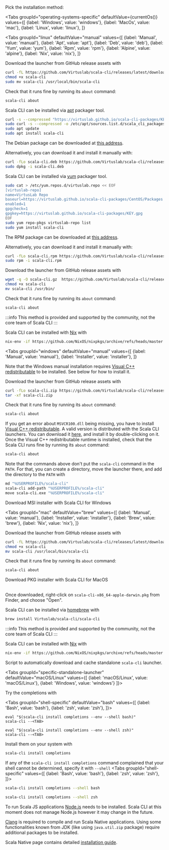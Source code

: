 
<SectionAbout title="Advanced Installation">
    <div className="margin--lg"/>
    <Tabs
        groupId="operating-systems-specific"
        defaultValue={currentOs()}
        values={[
        {label: 'Windows', value: 'windows'},
        {label: 'MacOs', value: 'mac'},
        {label: 'Linux', value: 'linux'},
        ]}>
     <TabItem value="windows"></TabItem>
     <TabItem value="mac"></TabItem>
     <TabItem value="linux"></TabItem>
    </Tabs>
</SectionAbout>

<div className="row"><div className="col col--9 col--offset-1 padding--lg advanced_install_methods">

Pick the installation method:

<Tabs
groupId="operating-systems-specific"
defaultValue={currentOs()}
values={[
{label: 'Windows', value: 'windows'},
{label: 'MacOs', value: 'mac'},
{label: 'Linux', value: 'linux'},
]}
>
<TabItem value="linux">

<Tabs
groupId="linux"
defaultValue="manual"
values={[
{label: 'Manual', value: 'manual'},
{label: 'Apt', value: 'apt'},
{label: 'Deb', value: 'deb'},
{label: 'Yum', value: 'yum'},
{label: 'Rpm', value: 'rpm'},
{label: 'Alpine', value: 'alpine'},
{label: 'Nix', value: 'nix'},
]}
>
<TabItem value="manual">

Download the launcher from GitHub release assets with
```bash
curl -fL https://github.com/Virtuslab/scala-cli/releases/latest/download/scala-cli-x86_64-pc-linux.gz | gzip -d > scala-cli
chmod +x scala-cli
sudo mv scala-cli /usr/local/bin/scala-cli
```

Check that it runs fine by running its `about` command:
```bash
scala-cli about
```
</TabItem>

<TabItem value="apt">

Scala CLI can be installed via [apt](https://wiki.debian.org/Apt) packager tool.

```bash
curl -s --compressed "https://virtuslab.github.io/scala-cli-packages/KEY.gpg" | sudo apt-key add -
sudo curl -s --compressed -o /etc/apt/sources.list.d/scala_cli_packages.list "https://virtuslab.github.io/scala-cli-packages/debian/scala_cli_packages.list"
sudo apt update
sudo apt install scala-cli
```
</TabItem>
<TabItem value="deb">

The Debian package can be downloaded at [this address](https://github.com/Virtuslab/scala-cli/releases/latest/download/scala-cli-x86_64-pc-linux.deb).

Alternatively, you can download it and install it manually with:

```bash
curl -fLo scala-cli.deb https://github.com/Virtuslab/scala-cli/releases/latest/download/scala-cli-x86_64-pc-linux.deb
sudo dpkg -i scala-cli.deb
```
</TabItem>

<TabItem value="yum">

Scala CLI can be installed via [yum](http://yum.baseurl.org) packager tool.

```bash
sudo cat > /etc/yum.repos.d/virtuslab.repo << EOF
[virtuslab-repo]
name=VirtusLab Repo
baseurl=https://virtuslab.github.io/scala-cli-packages/CentOS/Packages
enabled=1
gpgcheck=1
gpgkey=https://virtuslab.github.io/scala-cli-packages/KEY.gpg
EOF
sudo yum repo-pkgs virtuslab-repo list
sudo yum install scala-cli
```
</TabItem>
<TabItem value="rpm">

The RPM package can be downloaded at [this address](https://github.com/Virtuslab/scala-cli/releases/latest/download/scala-cli-x86_64-pc-linux.rpm).

Alternatively, you can download it and install it manually with:
```bash
curl -fLo scala-cli.rpm https://github.com/Virtuslab/scala-cli/releases/latest/download/scala-cli-x86_64-pc-linux.rpm
sudo rpm -i scala-cli.rpm
```
</TabItem>
<TabItem value="alpine">

Download the launcher from GitHub release assets with

```bash
wget -q -O scala-cli.gz  https://github.com/Virtuslab/scala-cli/releases/latest/download/scala-cli-x86_64-pc-linux-static.gz && gunzip scala-cli.gz
chmod +x scala-cli
mv scala-cli /usr/bin/
```

Check that it runs fine by running its `about` command:
```bash
scala-cli about
```
</TabItem>

<TabItem value="nix">

:::info
This method is provided and supported by the community, not the core team of Scala CLI
:::

Scala CLI can be installed with [Nix](https://nixos.org) with

```bash
nix-env -if https://github.com/NixOS/nixpkgs/archive/refs/heads/master.tar.gz -A scala-cli
```

</TabItem>

</Tabs>

</TabItem>
<TabItem value="windows">

<Tabs
groupId="windows"
defaultValue="manual"
values={[
{label: 'Manual', value: 'manual'},
{label: 'Installer', value: 'installer'},
]}
>

<TabItem value="manual">

Note that the Windows manual installation requires [Visual C++ redistributable](https://support.microsoft.com/en-us/topic/the-latest-supported-visual-c-downloads-2647da03-1eea-4433-9aff-95f26a218cc0)
to be installed. See below for how to install it.

Download the launcher from GitHub release assets with
```bash
curl -fLo scala-cli.zip https://github.com/Virtuslab/scala-cli/releases/latest/download/scala-cli-x86_64-pc-win32.zip
tar -xf scala-cli.zip
```

Check that it runs fine by running its `about` command:
```bash
scala-cli about
```

If you get an error about `MSVCR100.dll` being missing, you have to install
[Visual C++ redistributable](https://support.microsoft.com/en-us/topic/the-latest-supported-visual-c-downloads-2647da03-1eea-4433-9aff-95f26a218cc0). A valid version is distributed with the Scala CLI launchers.
You can download it [here](https://github.com/Virtuslab/scala-cli/releases/latest/download/vc_redist.x64.exe),
and install it by double-clicking on it. Once the Visual C++ redistributable runtime is installed,
check that the Scala CLI runs fine by running its `about` command:
```bash
scala-cli about
```

Note that the commands above don't put the `scala-cli` command in the `PATH`. For that, you can create a directory, move the
launcher there, and add the directory to the `PATH` with
```bash
md "%USERPROFILE%/scala-cli"
scala-cli add-path "%USERPROFILE%/scala-cli"
move scala-cli.exe "%USERPROFILE%/scala-cli"
```
</TabItem>
<TabItem value="installer">

Download MSI installer with Scala CLI for Windows

<DownloadButton desc= 'Scala CLI for Windows' href='https://github.com/Virtuslab/scala-cli/releases/latest/download/scala-cli-x86_64-pc-win32.msi' width = '190px'></DownloadButton>

</TabItem>
</Tabs>

</TabItem>
<TabItem value="mac">

<Tabs
groupId="mac"
defaultValue="brew"
values={[
{label: 'Manual', value: 'manual'},
{label: 'Installer', value: 'installer'},
{label: 'Brew', value: 'brew'},
{label: 'Nix', value: 'nix'},
]}
>
<TabItem value="manual">

Download the launcher from GitHub release assets with
```bash
curl -fL https://github.com/Virtuslab/scala-cli/releases/latest/download/scala-cli-x86_64-apple-darwin.gz | gzip -d > scala-cli
chmod +x scala-cli
mv scala-cli /usr/local/bin/scala-cli
```

Check that it runs fine by running its `about` command:
```bash
scala-cli about
```
</TabItem>
<TabItem value="installer">

Download PKG installer with Scala CLI for MacOS
<DownloadButton desc= 'Scala CLI for MacOS' href='https://github.com/Virtuslab/scala-cli/releases/latest/download/scala-cli-x86_64-apple-darwin.pkg'></DownloadButton>
<br/>
<br/>

Once downloaded, right-click on `scala-cli-x86_64-apple-darwin.pkg` from Finder, and choose "Open".
</TabItem>
<TabItem value="brew">

Scala CLI can be installed via [homebrew](https://brew.sh) with

```bash
brew install Virtuslab/scala-cli/scala-cli
```
</TabItem>
<TabItem value="nix">

:::info
This method is provided and supported by the community, not the core team of Scala CLI
:::


Scala CLI can be installed with [Nix](https://nixos.org) with

```bash
nix-env -if https://github.com/NixOS/nixpkgs/archive/refs/heads/master.tar.gz -A scala-cli
```

</TabItem>
</Tabs>

</TabItem>
</Tabs>

</div></div>


<SectionAbout title="Standalone launcher">
    <div className="margin--lg"/>
    <Tabs
        defaultValue={currentOs() == 'windows' ? 'windows' : 'macOS/Linux'}
        groupId="specific-standalone-launcher"
        values={[
        {label: 'macOS/Linux', value: 'macOS/Linux'},
        {label: 'Windows', value: 'windows'},
        ]}>
     <TabItem value="macOS/Linux"></TabItem>
     <TabItem value="windows"></TabItem>
    </Tabs>
</SectionAbout>

<div className="row"><div className="col col--9 col--offset-1 padding--lg advanced_install_methods">

Script to automatically download and cache standalone `scala-cli` launcher.

<Tabs groupId="specific-standalone-launcher"
      defaultValue="macOS/Linux"
      values={[
        {label: 'macOS/Linux', value: 'macOS/Linux'},
        {label: 'Windows', value: 'windows'}
        ]}>
<TabItem value="macOS/Linux">

<DownloadButton desc= 'ScalaCLI launcher for macOs/Linux' href='https://github.com/VirtusLab/scala-cli/blob/master/scala-cli.sh' width = '250px' ></DownloadButton>

</TabItem>
<TabItem value="windows">

<DownloadButton desc= 'ScalaCLI launcher for Windows' href='https://github.com/VirtusLab/scala-cli/blob/master/scala-cli.bat' width = '250px' ></DownloadButton>

</TabItem>
</Tabs>
</div></div>


<SectionAbout title="Shell completions">
    <div className="margin--lg"/>
    <Tabs
        defaultValue={currentOs() == 'mac' ? 'zsh' : 'bash'}
        groupId="shell-specific"
        values={[
        {label: 'Bash', value: 'bash'},
        {label: 'zsh', value: 'zsh'},
        ]}>
     <TabItem value="bash"></TabItem>
     <TabItem value="zsh"></TabItem>
    </Tabs>
</SectionAbout>

<div className="row"><div className="col col--9 col--offset-1 padding--lg advanced_install_methods">


Try the completions with

<Tabs groupId="shell-specific"
      defaultValue="bash"
      values={[
        {label: 'Bash', value: 'bash'},
        {label: 'zsh', value: 'zsh'},
        ]}>
<TabItem value="bash">

```
eval "$(scala-cli install completions --env --shell bash)"
scala-cli --<TAB>
```

</TabItem>
<TabItem value="zsh">

```
eval "$(scala-cli install completions --env --shell zsh)"
scala-cli --<TAB>
```

</TabItem>
</Tabs>

Install them on your system with
```bash
scala-cli install completions
```

If any of the `scala-cli install completions` command complained that your shell cannot be determined, specify it
with `--shell`
<Tabs groupId="shell-specific"
      values={[
        {label: 'Bash', value: 'bash'},
        {label: 'zsh', value: 'zsh'},
        ]}>
<TabItem value="bash">

```bash
scala-cli install completions --shell bash
```

</TabItem>
<TabItem value="zsh">

```bash
scala-cli install completions --shell zsh
```

</TabItem>
</Tabs>
</div></div>

<div id="scala-js"/>
<SectionAbout title="Scala JS"/>
<div className="row"><div className="col col--9 col--offset-1 padding--lg advanced_install_methods">

To run Scala JS applications [Node.js](https://nodejs.org/) needs to be installed. Scala CLI at this moment does not manage Node.js however it may change in the future.

</div></div>

<div id="scala-native"/>
<SectionAbout title="Scala Native"/>
<div className="row"><div className="col col--9 col--offset-1 padding--lg advanced_install_methods">

[Clang](https://llvm.org/docs/GettingStarted.html#requirements) is required to compile and run Scala Native applications. Using some functionalities known from JDK (like using `java.util.zip` package) require additional packages to be installed.

Scala Native page contains detailed [installation guide](https://scala-native.readthedocs.io/en/latest/user/setup.html#installing-clang-and-runtime-dependencies).

</div></div>
